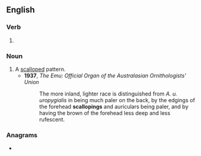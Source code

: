 ==English==

===Verb===
{{head|en|present participle}}

# {{present participle of|scallop|lang=en|nocat=1}}

===Noun===
{{en-noun}}

# A [[scalloped]] pattern.
#* '''1937''', ''The Emu: Official Organ of the Australasian Ornithologists' Union''
#*: The more inland, lighter race is distinguished from ''A. u. uropygialis'' in being much paler on the back, by the edgings of the forehead '''scallopings''' and auriculars being paler, and by having the brown of the forehead less deep and less rufescent.

===Anagrams===
* {{anagrams|en|a=acgillnops|collapsing}}